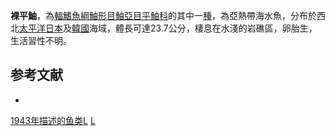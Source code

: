 {{Speciesbox
| taxon = Sebastes nudus
| status = NE
| status_system = IUCN3.1
| binomial_authority =  [[Matsubara|Matsubara]], 1943
| synonyms = *''Sebastes pachycephalus nudus, Matsubara, 1943 ''
*''Sebastes pachycephalus chalcogrammus, Matsubara, 1943 ''
}}

'''裸平鮋'''，為[[輻鰭魚綱|輻鰭魚綱]][[鮋形目|鮋形目]][[鮋亞目|鮋亞目]][[平鮋科|平鮋科]]的其中一[[種|種]]，為亞熱帶海水魚，分布於西北[[太平洋|太平洋]][[日本|日本]]及[[韓國|韓國]]海域，體長可達23.7公分，棲息在水淺的岩礁區，卵胎生，生活習性不明。

==参考文献==
*{{FishBase_species|genus=Sebastes|species=nudus|year=2014|month=6}}

{{taxonbar}}
[[Category:_1943年描述的鱼类L|1943年描述的鱼类L]]
[[Category:平鮋屬|L]]